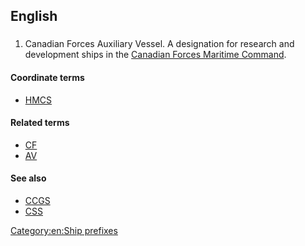 {{wikipedia|Ship prefix}}
==English==
{{wikipedia}}
==={{initialism}}===
{{en-initialism}}
# Canadian Forces Auxiliary Vessel. A designation for research and development ships in the [[w:Canadian Forces Maritime Command|Canadian Forces Maritime Command]].

====Coordinate terms====
* [[HMCS]]

====Related terms====
* [[CF]]
* [[AV]]

====See also====
* [[CCGS]]
* [[CSS]]

[[Category:en:Ship prefixes]]